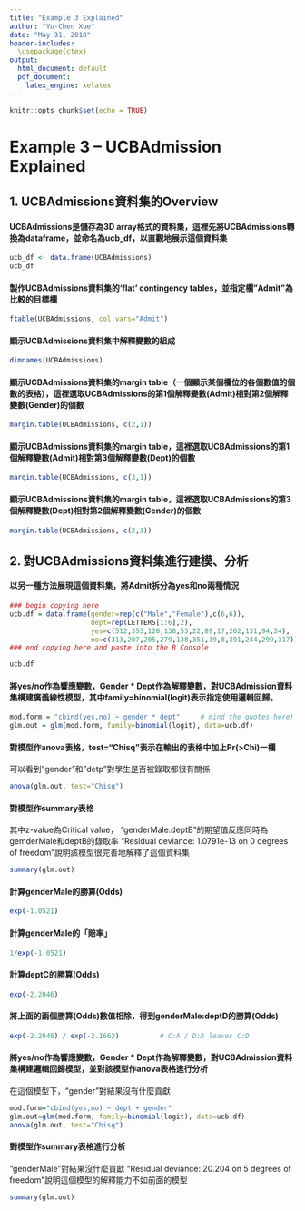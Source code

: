 ```yaml
---
title: "Example 3 Explained"
author: "Yu-Chen Xue"
date: "May 31, 2018"
header-includes:
  \usepackage{ctex}
output:
  html_document: default
  pdf_document:
    latex_engine: xelatex
---
```


```r
knitr::opts_chunk$set(echo = TRUE)
```

# Example 3 -- UCBAdmission Explained

## 1. UCBAdmissions資料集的Overview
#### UCBAdmissions是儲存為3D array格式的資料集，這裡先將UCBAdmissions轉換為dataframe，並命名為ucb_df，以直觀地展示這個資料集
```r
ucb_df <- data.frame(UCBAdmissions)
ucb_df
```

#### 製作UCBAdmissions資料集的‘flat’ contingency tables，並指定欄"Admit"為比較的目標欄
```r
ftable(UCBAdmissions, col.vars="Admit")
```

#### 顯示UCBAdmissions資料集中解釋變數的組成
```r
dimnames(UCBAdmissions)
```

#### 顯示UCBAdmissions資料集的margin table（一個顯示某個欄位的各個數值的個數的表格），這裡選取UCBAdmissions的第1個解釋變數(Admit)相對第2個解釋變數(Gender)的個數
```r
margin.table(UCBAdmissions, c(2,1))
```

#### 顯示UCBAdmissions資料集的margin table，這裡選取UCBAdmissions的第1個解釋變數(Admit)相對第3個解釋變數(Dept)的個數
```r
margin.table(UCBAdmissions, c(3,1))
```

#### 顯示UCBAdmissions資料集的margin table，這裡選取UCBAdmissions的第3個解釋變數(Dept)相對第2個解釋變數(Gender)的個數
```r
margin.table(UCBAdmissions, c(2,3))
```

## 2. 對UCBAdmissions資料集進行建模、分析
#### 以另一種方法展現這個資料集，將Admit拆分為yes和no兩種情況
```r
### begin copying here
ucb.df = data.frame(gender=rep(c("Male","Female"),c(6,6)),
                    dept=rep(LETTERS[1:6],2),
                    yes=c(512,353,120,138,53,22,89,17,202,131,94,24),
                    no=c(313,207,205,279,138,351,19,8,391,244,299,317))
### end copying here and paste into the R Console

ucb.df
```

#### 將yes/no作為響應變數，Gender * Dept作為解釋變數，對UCBAdmission資料集構建廣義線性模型，其中family=binomial(logit)表示指定使用邏輯回歸。
```r
mod.form = "cbind(yes,no) ~ gender * dept"     # mind the quotes here!
glm.out = glm(mod.form, family=binomial(logit), data=ucb.df)
```

#### 對模型作anova表格，test="Chisq"表示在輸出的表格中加上Pr(>Chi)一欄
可以看到"gender"和"detp"對學生是否被錄取都很有關係
```r
anova(glm.out, test="Chisq")
```

#### 對模型作summary表格
其中z-value為Critical value，
"genderMale:deptB"的期望值反應同時為gemderMale和deptB的錄取率
"Residual deviance: 1.0791e-13  on  0  degrees of freedom"說明該模型很完善地解釋了這個資料集
```r
summary(glm.out)
```

#### 計算genderMale的勝算(Odds)
```r
exp(-1.0521)
```

#### 計算genderMale的「賠率」
```r
1/exp(-1.0521)
```

#### 計算deptC的勝算(Odds)
```r
exp(-2.2046)
```

#### 將上面的兩個勝算(Odds)數值相除，得到genderMale:deptD的勝算(Odds)
```r
exp(-2.2046) / exp(-2.1662)          # C:A / D:A leaves C:D
```

#### 將yes/no作為響應變數，Gender * Dept作為解釋變數，對UCBAdmission資料集構建邏輯回歸模型，並對該模型作anova表格進行分析
在這個模型下，"gender"對結果沒有什麼貢獻
```r
mod.form="cbind(yes,no) ~ dept + gender"
glm.out=glm(mod.form, family=binomial(logit), data=ucb.df) 
anova(glm.out, test="Chisq")
```

#### 對模型作summary表格進行分析
"genderMale"對結果沒什麼貢獻
"Residual deviance:  20.204  on  5  degrees of freedom"說明這個模型的解釋能力不如前面的模型
```r
summary(glm.out)
```
